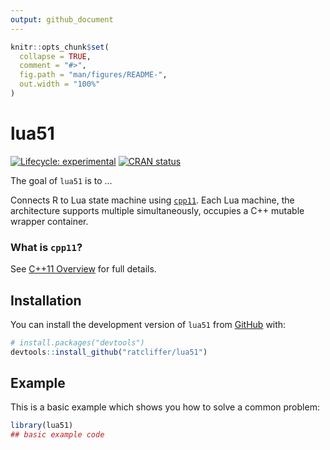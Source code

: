 ```yaml
---
output: github_document
---
```


<!-- README.md is generated from README.Rmd. Please edit that file -->

```r
knitr::opts_chunk$set(
  collapse = TRUE,
  comment = "#>",
  fig.path = "man/figures/README-",
  out.width = "100%"
)
```

# lua51

<!-- badges: start -->
[![Lifecycle: experimental](https://img.shields.io/badge/lifecycle-experimental-orange.svg)](https://lifecycle.r-lib.org/articles/stages.html#experimental)
[![CRAN status](https://www.r-pkg.org/badges/version/lua51)](https://CRAN.R-project.org/package=lua51)
<!-- badges: end -->

The goal of `lua51` is to ...

Connects R to Lua state machine using [`cpp11`][cpp11.r-lib]. Each Lua machine, the architecture supports multiple simultaneously, occupies a C++ mutable wrapper container.

### What is `cpp11`?
See [C++11 Overview][faq/cpp11] for full details.

[faq/cpp11]:https://isocpp.org/wiki/faq/cpp11
[cpp11.r-lib]:https://cpp11.r-lib.org/

## Installation

You can install the development version of `lua51` from
[GitHub](https://github.com/) with:
```r
# install.packages("devtools")
devtools::install_github("ratcliffer/lua51")
```

## Example

This is a basic example which shows you how to solve a common problem:

```r
library(lua51)
## basic example code
```
